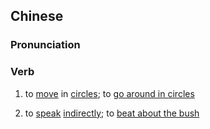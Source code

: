 {{also|转圈}}
==Chinese==
{{zh-forms|s=转圈}}

===Pronunciation===
{{zh-pron
|m=zhuànquān,er=y
|c=zyun3 hyun1
|cat=v
}}

===Verb===
{{zh-verb}}

# to [[move]] in [[circle]]s; to [[go around in circles]]
# {{lb|zh|figurative}} to [[speak]] [[indirectly]]; to [[beat about the bush]]